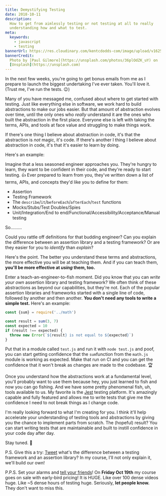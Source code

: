```yaml
---
title: Demystifying Testing
date: 2018-10-11
description:
  How to get from aimlessly testing or not testing at all to really
  understanding how and what to test.
meta:
  keywords:
    - javascript
    - testing
bannerUrl: https://res.cloudinary.com/kentcdodds-com/image/upload/v1625032665/kentcdodds.com/content/blog/demystifying-testing/banner.jpg
bannerCredit:
  Photo by [Paul Gilmore](https://unsplash.com/photos/36plOdZK_uY) on
  [Unsplash](https://unsplash.com)
---
```


In the next few weeks, you're going to get bonus emails from me as I prepare to
launch the biggest undertaking I've ever taken. You'll love it. (Trust me, I've
run the tests. 😉)

Many of you have messaged me, confused about where to get started with testing.
Just like everything else in software, we work hard to build abstractions to
make our jobs easier. But that amount of abstraction evolves over time, until
the only ones who _really_ understand it are the ones who built the abstraction
in the first place. Everyone else is left with taking the terms, APIs, and tools
at face value and struggling to make things work.

If there's one thing I believe about abstraction in code, it's that the
abstraction is _not_ magic, it's code. If there's another I thing I believe
about abstraction in code, it's that it's easier to learn by doing.

Here's an example:

Imagine that a less seasoned engineer approaches you. They're hungry to learn,
they want to be confident in their code, and they're ready to start testing. 👍
Ever prepared to learn from you, they've written down a list of terms, APIs, and
concepts they'd like you to define for them:

- Assertion
- Testing Framework
- The `describe`/`it`/`beforeEach`/`afterEach`/`test` functions
- Mocks/Stubs/Test Doubles/Spies
- Unit/Integration/End to end/Functional/Accessibility/Acceptance/Manual testing

So.........

Could you rattle off definitions for that budding engineer? Can you explain the
difference between an assertion library and a testing framework? Or are they
easier for you to _identify_ than _explain_?

Here's the point. The better you understand these terms and abstractions, the
more effective you will be at teaching them. And if you can teach them, **you'll
be more effective at _using_ them, too.**

Enter a teach-an-engineer-to-fish moment. Did you know that you can _write your
own_ assertion library and testing framework? We often think of these
abstractions as beyond our capabilities, but they're not. Each of the popular
assertion libraries and frameworks started with a single line of code, followed
by another and then another. **You don't need any tools to write a simple
test.** Here's an example:

```js
const {sum} = require('../math')

const result = sum(3, 7)
const expected = 10
if (result !== expected) {
  throw new Error(`${result} is not equal to ${expected}`)
}
```

Put that in a module called `test.js` and run it with `node test.js` and poof,
you can start getting confidence that the `sum`function from the `math.js`
module is working as expected. Make that run on CI and you can get the
confidence that it won't break as changes are made to the codebase. 🏆

Once you understand how the abstractions work at a fundamental level, you'll
probably want to use them because hey, you just learned to fish and now you can
go fishing. And we have some pretty phenomenal fish, uh, tools available to us.
My favorite is the [Jest](https://jestjs.io) testing platform. It's amazingly
capable and fully featured and allows me to write tests that give me the
confidence I need to not break things as I change code.

I'm really looking forward to what I'm creating for you. I think it'll help
accelerate your understanding of testing tools and abstractions by giving you
the chance to implement parts from scratch. The (hopeful) result? You can start
writing tests that are maintainable and built to instill confidence in your code
day after day.

Stay tuned. 🎣

P.S. Give this a try:
[Tweet](https://twitter.com/intent/tweet?status=%23AssertionLibVsTestingFramework)
what's the difference between a testing framework and an assertion library? In
my course, I'll not only explain it, we'll build our own!

P.P.S. Set your alarms and
[tell your friends](https://twitter.com/intent/tweet?status=%E2%9A%A0%EF%B8%8F%20Hey%20friends!%20%40kentcdodds%20is%20working%20on%20a%20HUGE%20series%20of%20courses%20%28%3E100%20videos%20total!%29%20and%20you%20don%27t%20want%20to%20miss%20it.%20Subscribe%20to%20his%20newsletter%20to%20get%20a%20special%20discount%20when%20it%27s%20launched%3A%20kcd.im/news%20%F0%9F%92%8C)!
On **Friday Oct 19th** my course goes on sale with early-bird pricing! It is
HUGE. Like over 100 dense videos huge. Like ~5 dense hours of testing huge.
Seriously, **let people know.** They don't want to miss this.
